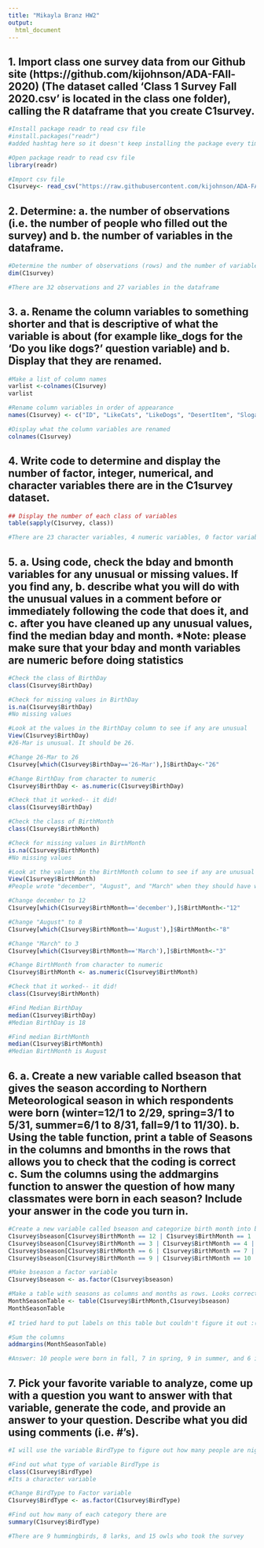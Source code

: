 ```yaml
---
title: "Mikayla Branz HW2"
output:
  html_document
---
```


## 1. Import class one survey data from our Github site (https://github.com/kijohnson/ADA-FAll-2020) (The dataset called ‘Class 1 Survey Fall 2020.csv’ is located in the class one folder), calling the R dataframe that you create C1survey.

```r
#Install package readr to read csv file
#install.packages("readr")
#added hashtag here so it doesn't keep installing the package every time it runs

#Open package readr to read csv file
library(readr)

#Import csv file
C1survey<- read_csv("https://raw.githubusercontent.com/kijohnson/ADA-FAll-2020/master/Class%20One/Class%201%20Survey%20Fall%202020.csv")
```

## 2. Determine: a. the number of observations (i.e. the number of people who filled out the survey) and b. the number of variables in the dataframe.

```r

#Determine the number of observations (rows) and the number of variables (columns) in the dataframe
dim(C1survey)

#There are 32 observations and 27 variables in the dataframe 
```

## 3. a. Rename the column variables to something shorter and that is descriptive of what the variable is about (for example like_dogs for the ‘Do you like dogs?’ question variable) and b. Display that they are renamed.

```r
#Make a list of column names
varlist <-colnames(C1survey)
varlist

#Rename column variables in order of appearance 
names(C1survey) <- c("ID", "LikeCats", "LikeDogs", "DesertItem", "Slogan", "FavWeekday", "BirdType", "FavFood", "FavDrink", "FavSeason", "FavMonth", "Hobby", "DegreeProgram", "Specialization", "Software", "rExperience", "CodingComfort", "CodingTime", "HopeLearn", "InterestArea", "FavNumber", "BirthDay", "BirthMonth", "HomeCountry", "HomeState", "HomeCity", "Education")

#Display what the column variables are renamed
colnames(C1survey)
```
## 4. Write code to determine and display the number of factor, integer, numerical, and character variables there are in the C1survey dataset.

```r
## Display the number of each class of variables
table(sapply(C1survey, class))

#There are 23 character variables, 4 numeric variables, 0 factor variables, and 0 integer variables.
```
## 5. a. Using code, check the bday and bmonth variables for any unusual or missing values. If you find any, b. describe what you will do with the unusual values in a comment before or immediately following the code that does it, and c. after you have cleaned up any unusual values, find the median bday and month. *Note: please make sure that your bday and month variables are numeric before doing statistics

```r
#Check the class of BirthDay
class(C1survey$BirthDay)

#Check for missing values in BirthDay
is.na(C1survey$BirthDay)
#No missing values

#Look at the values in the BirthDay column to see if any are unusual
View(C1survey$BirthDay)
#26-Mar is unusual. It should be 26. 

#Change 26-Mar to 26
C1survey[which(C1survey$BirthDay=='26-Mar'),]$BirthDay<-"26"

#Change BirthDay from character to numeric
C1survey$BirthDay <- as.numeric(C1survey$BirthDay)

#Check that it worked-- it did!
class(C1survey$BirthDay)

#Check the class of BirthMonth
class(C1survey$BirthMonth)

#Check for missing values in BirthMonth
is.na(C1survey$BirthMonth)
#No missing values

#Look at the values in the BirthMonth column to see if any are unusual
View(C1survey$BirthMonth)
#People wrote "december", "August", and "March" when they should have written a number

#Change december to 12
C1survey[which(C1survey$BirthMonth=='december'),]$BirthMonth<-"12"

#Change "August" to 8
C1survey[which(C1survey$BirthMonth=='August'),]$BirthMonth<-"8"

#Change "March" to 3
C1survey[which(C1survey$BirthMonth=='March'),]$BirthMonth<-"3"

#Change BirthMonth from character to numeric
C1survey$BirthMonth <- as.numeric(C1survey$BirthMonth)

#Check that it worked-- it did!
class(C1survey$BirthMonth)

#Find Median BirthDay
median(C1survey$BirthDay)
#Median BirthDay is 18

#Find median BirthMonth
median(C1survey$BirthMonth)
#Median BirthMonth is August

```
## 6. a. Create a new variable called bseason that gives the season according to Northern Meteorological season in which respondents were born (winter=12/1 to 2/29, spring=3/1 to 5/31, summer=6/1 to 8/31, fall=9/1 to 11/30). b. Using the table function, print a table of Seasons in the columns and bmonths in the rows that allows you to check that the coding is correct c. Sum the columns using the addmargins function to answer the question of how many classmates were born in each season? Include your answer in the code you turn in.
```r

#Create a new variable called bseason and categorize birth month into birth season.
C1survey$bseason[C1survey$BirthMonth == 12 | C1survey$BirthMonth == 1 | C1survey$BirthMonth == 2 ] = "winter"
C1survey$bseason[C1survey$BirthMonth == 3 | C1survey$BirthMonth == 4 | C1survey$BirthMonth == 5 ] = "spring"
C1survey$bseason[C1survey$BirthMonth == 6 | C1survey$BirthMonth == 7 | C1survey$BirthMonth == 8 ] = "summer"
C1survey$bseason[C1survey$BirthMonth == 9 | C1survey$BirthMonth == 10 | C1survey$BirthMonth == 11 ] = "fall"

#Make bseason a factor variable
C1survey$bseason <- as.factor(C1survey$bseason)

#Make a table with seasons as columns and months as rows. Looks correct!
MonthSeasonTable <- table(C1survey$BirthMonth,C1survey$bseason)
MonthSeasonTable
 
#I tried hard to put labels on this table but couldn't figure it out :(

#Sum the columns
addmargins(MonthSeasonTable)

#Answer: 10 people were born in fall, 7 in spring, 9 in summer, and 6 in winter. 
```
## 7. Pick your favorite variable to analyze, come up with a question you want to answer with that variable, generate the code, and provide an answer to your question. Describe what you did using comments (i.e. #’s).
```r
#I will use the variable BirdType to figure out how many people are night owls, morning larks, or neither (hummingbirds)

#Find out what type of variable BirdType is
class(C1survey$BirdType)
#Its a character variable

#Change BirdType to Factor variable
C1survey$BirdType <- as.factor(C1survey$BirdType)

#Find out how many of each category there are
summary(C1survey$BirdType)

#There are 9 hummingbirds, 8 larks, and 15 owls who took the survey 

```


























